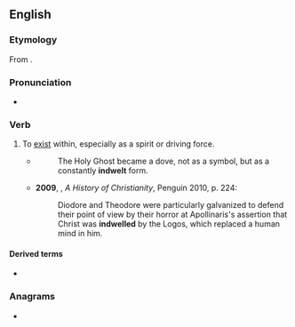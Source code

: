 ==English==

===Etymology===
From {{prefix|en|in|dwell}}.

===Pronunciation===
* {{a|UK}} {{IPA|en|/ɪnˈdwɛl/}}

===Verb===
{{en-verb|past2=indwelt}}

# To [[exist]] within, especially as a spirit or driving force.
#* {{RQ:Milman Latin}}
#*: The Holy Ghost became a dove, not as a symbol, but as a constantly '''indwelt''' form.
#* '''2009''', {{w|Diarmaid MacCulloch}}, ''A History of Christianity'', Penguin 2010, p. 224:
#*: Diodore and Theodore were particularly galvanized to defend their point of view by their horror at Apollinaris's assertion that Christ was '''indwelled''' by the Logos, which replaced a human mind in him.

====Derived terms====
* {{l|en|indwelling}}

===Anagrams===
* {{anagrams|en|a=deillnw|Willden}}